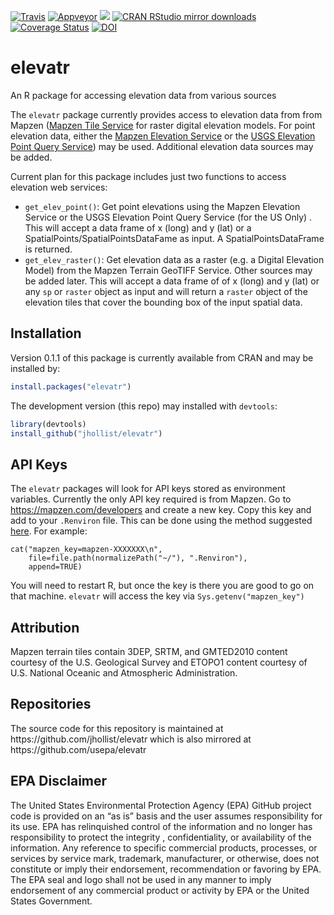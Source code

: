 
[![Travis](https://travis-ci.org/jhollist/elevatr.svg?branch=master)](https://travis-ci.org/jhollist/elevatr)
[![Appveyor](https://ci.appveyor.com/api/projects/status/github/jhollist/elevatr?svg=true)](https://ci.appveyor.com/project/jhollist/elevatr)
[![](http://www.r-pkg.org/badges/version/elevatr)](http://www.r-pkg.org/pkg/elevatr)
[![CRAN RStudio mirror downloads](http://cranlogs.r-pkg.org/badges/elevatr)](http://www.r-pkg.org/pkg/elevatr)
[![Coverage Status](https://coveralls.io/repos/github/jhollist/elevatr/badge.svg?branch=master)](https://coveralls.io/github/jhollist/elevatr?branch=master)
[![DOI](https://zenodo.org/badge/65325400.svg)](https://zenodo.org/badge/latestdoi/65325400)

# elevatr
An R package for accessing elevation data from various sources

The `elevatr` package currently provides access to elevation data from from Mapzen ([Mapzen Tile Service](https://mapzen.com/documentation/terrain-tiles/) for raster digital elevation models.  For point elevation data, either the [Mapzen Elevation Service](https://mapzen.com/documentation/elevation/elevation-service/) or the [USGS Elevation Point Query Service](http://ned.usgs.gov/epqs/)) may be used. Additional elevation data sources may be added.

Current plan for this package includes just two functions to access elevation web services:

- `get_elev_point()`:  Get point elevations using the Mapzen Elevation Service or the USGS Elevation Point Query Service (for the US Only) .  This will accept a data frame of x (long) and y (lat) or a SpatialPoints/SpatialPointsDataFame as input.  A SpatialPointsDataFrame is returned.
- `get_elev_raster()`: Get elevation data as a raster (e.g. a Digital Elevation Model) from the Mapzen Terrain GeoTIFF Service.  Other sources may be added later.  This will accept a data frame of of x (long) and y (lat) or any `sp` or `raster` object as input and will return a `raster` object of the elevation tiles that cover the bounding box of the input spatial data. 

## Installation

Version 0.1.1 of this package is currently available from CRAN and may be installed by:

```r
install.packages("elevatr")
```

The development version (this repo) may installed with `devtools`:

```r
library(devtools)
install_github("jhollist/elevatr")
```

## API Keys

The `elevatr` packages will look for API keys stored as environment variables.  Currently the only API key required is from Mapzen.  Go to <https://mapzen.com/developers> and create a new key.  Copy this key and add to your `.Renviron` file.  This can be done using the method suggested [here](http://happygitwithr.com/api-tokens.html).  For example:

```
cat("mapzen_key=mapzen-XXXXXXX\n",
    file=file.path(normalizePath("~/"), ".Renviron"),
    append=TRUE)
```

You will need to restart R, but once the key is there you are good to go on that machine.  `elevatr` will access the key via `Sys.getenv("mapzen_key")`

## Attribution
Mapzen terrain tiles contain 3DEP, SRTM, and GMTED2010 content courtesy of the U.S. Geological Survey and ETOPO1 content courtesy of U.S. National Oceanic and Atmospheric Administration.

## Repositories
The source code for this repository is maintained at https://github.com/jhollist/elevatr which is also mirrored at https://github.com/usepa/elevatr

## EPA Disclaimer
The United States Environmental Protection Agency (EPA) GitHub project code is provided on an "as is" basis and the user assumes responsibility for its use. EPA has relinquished control of the information and no longer has responsibility to protect the integrity , confidentiality, or availability of the information. Any reference to specific commercial products, processes, or services by service mark, trademark, manufacturer, or otherwise, does not constitute or imply their endorsement, recommendation or favoring by EPA. The EPA seal and logo shall not be used in any manner to imply endorsement of any commercial product or activity by EPA or the United States Government.